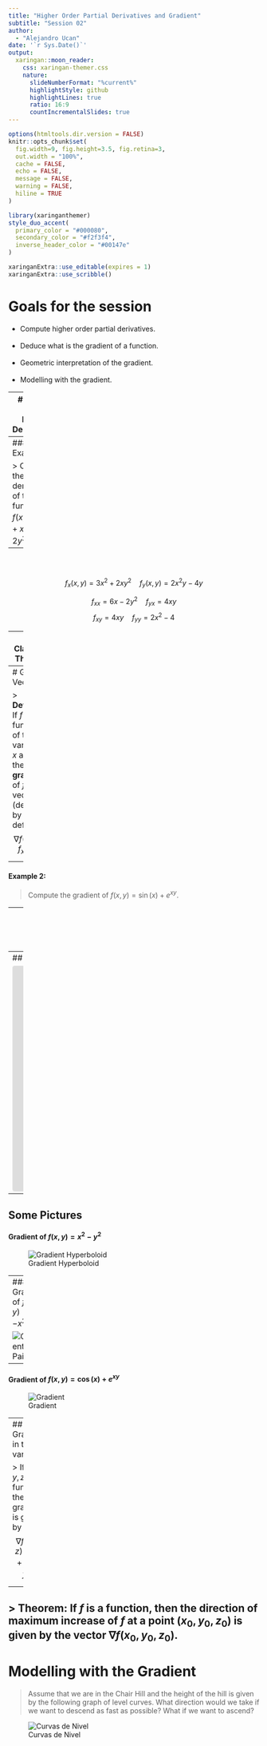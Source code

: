 ---
title: "Higher Order Partial Derivatives and Gradient"
subtitle: "Session 02"  
author: 
  - "Alejandro Ucan"
date: '`r Sys.Date()`'
output:
  xaringan::moon_reader:
    css: xaringan-themer.css
    nature:
      slideNumberFormat: "%current%"
      highlightStyle: github
      highlightLines: true
      ratio: 16:9
      countIncrementalSlides: true
---

```{r setup, include=FALSE}
options(htmltools.dir.version = FALSE)
knitr::opts_chunk$set(
  fig.width=9, fig.height=3.5, fig.retina=3,
  out.width = "100%",
  cache = FALSE,
  echo = FALSE,
  message = FALSE, 
  warning = FALSE,
  hiline = TRUE
)
```

```{r xaringan-themer, include=FALSE, warning=FALSE}
library(xaringanthemer)
style_duo_accent(
  primary_color = "#000080",
  secondary_color = "#f2f3f4",
  inverse_header_color = "#00147e"
)
```

```{r xaringan-editable, echo=FALSE}
xaringanExtra::use_editable(expires = 1)
xaringanExtra::use_scribble()
```
# Goals for the session

  * Compute higher order partial derivatives. <br/><br/>
  * Deduce what is the gradient of a function. <br/><br/>
  * Geometric interpretation of the gradient. <br/><br/>
  * Modelling with the gradient.

---
# Higher Order Partial Derivatives

> If $f$ is a function of two variables, then $$f_x \mbox{ and } f_y$$ are functions of several variables as well. So we can also find their partial derivatives: $$(f_x)_x,\, (f_x)_y,\, (f_y)_x,\, (f_y)_y.$$ These new partial derivatives are called __second order partial derivatives__ and measure the rate of change of the rate of change.

---
#### Example 1:

> Compute the second derivatives of the function $f(x,y)=x^3+x^2y^2-2y^2.$

--
<br/><br/>
$$f_x(x,y)=3x^2 +2xy^2 \quad f_y(x,y)=2x^2y-4y$$

$$f_{xx}= 6x-2y^2 \quad f_{yx}=4xy$$ 
$$f_{xy}=4xy \quad f_{yy}=2x^2-4$$

---
## Clairaut's Theorem

> **Theorem:** If $f$ is a function of two variables and the second order partial derivatives $f_{xy}$ and $f_{yx}$ are continuous in a region $D,$ then $$f_{xy}=f_{yx}.$$

---
# Gradient Vector

> **Definition:** If $f$ is a function of two variables $x$ and $y,$ the __gradient__ of $f$ is the vector (denoted by $\nabla f$ ) defined by $$\nabla f(x,y) =f_x \mathbf{i} +f_y \mathbf{j}.$$

--

#### Example 2:

> Compute the gradient of $f(x,y)=\sin(x)+e^{xy}.$

--
<br/><br/>
$$\nabla f(x,y)=(\cos(x)+ye^{xy})\mathbf{i}+xe^{xy}\mathbf{j}.$$

---
## Geometric Interpretation of the Gradient

<iframe src="https://www.geogebra.org/classic/fasatszx?embed" width="1000" height="450" allowfullscreen style="border: 1px solid #e4e4e4;border-radius: 4px;" frameborder="0"></iframe>

---
## Some Pictures

#### Gradient of $f(x,y)=x^2-y^2$

![Gradient Hyperboloid](Gradiente_Hiperboloid.png)

---
#### Gradient of $f(x,y)=-x^2-y^2$

![Gradient Paint](Gradiente_Pintura.png)


---

#### Gradient of $f(x,y)=\cos(x)+e^{xy}$

![Gradient ](Gradiente_Ejemplo.png)


---
## Gradient in three variables

> If $f(x,y,z)$ is a function, then its gradient is given by $$\nabla f(x,y,z)=f_x\mathbf{i}+f_y\mathbf{j}+f_z\mathbf{k}.$$

--

> **Theorem:** If $f$ is a function, then the direction of maximum increase of $f$ at a point $(x_0,y_0,z_0)$ is given by the vector $\nabla f(x_0,y_0,z_0).$
---
# Modelling with the Gradient

> Assume that we are in the Chair Hill and the height of the hill is given by the following graph of level curves. What direction would we take if we want to descend as fast as possible? What if we want to ascend?

![Curvas de Nivel](LevelsE1A1.png)